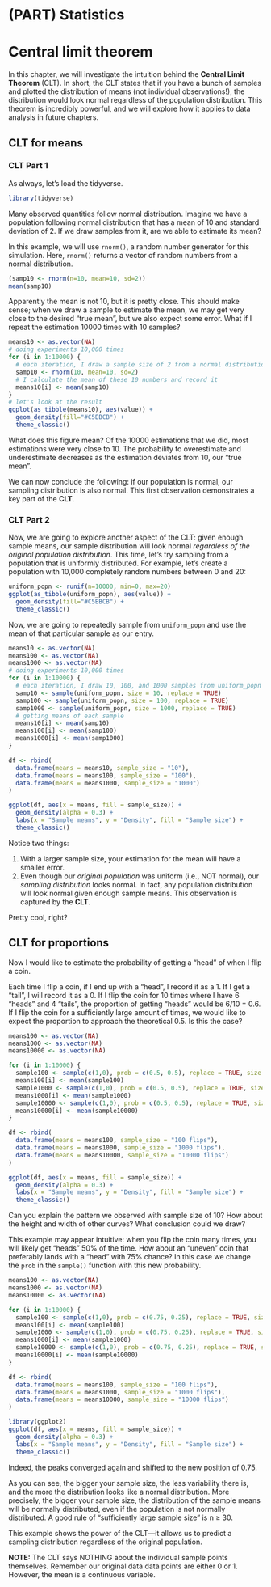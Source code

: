 # (PART) Statistics {-}

# Central limit theorem

In this chapter, we will investigate the intuition behind the **Central Limit Theorem** (CLT). In short, the CLT states that if you have a bunch of samples and plotted the distribution of means (not individual observations!), the distribution would look normal regardless of the population distribution. This theorem is incredibly powerful, and we will explore how it applies to data analysis in future chapters.

## CLT for means

### CLT Part 1

As always, let's load the tidyverse.

```r
library(tidyverse)
```

Many observed quantities follow normal distribution. Imagine we have a population following normal distribution that has a mean of 10 and standard deviation of 2. If we draw samples from it, are we able to estimate its mean?
  
In this example, we will use `rnorm()`, a random number generator for this simulation. Here, `rnorm()` returns a vector of random numbers from a normal distribution.

```r
(samp10 <- rnorm(n=10, mean=10, sd=2))
mean(samp10)
```

Apparently the mean is not 10, but it is pretty close. This should make sense; when we draw a sample to estimate the mean, we may get very close to the desired "true mean", but we also expect some error. What if I repeat the estimation 10000 times with 10 samples?

```r
means10 <- as.vector(NA)
# doing experiments 10,000 times
for (i in 1:10000) {
  # each iteration, I draw a sample size of 2 from a normal distribution
  samp10 <- rnorm(10, mean=10, sd=2)
  # I calculate the mean of these 10 numbers and record it
  means10[i] <- mean(samp10)  
}
# let's look at the result
ggplot(as_tibble(means10), aes(value)) +
  geom_density(fill="#C5EBCB") +
  theme_classic()
```

What does this figure mean? Of the 10000 estimations that we did, most estimations were very close to 10. The probability to overestimate and underestimate decreases as the estimation deviates from 10, our "true mean".

We can now conclude the following: if our population is normal, our sampling distribution is also normal. This first observation demonstrates a key part of the **CLT**.


### CLT Part 2

Now, we are going to explore another aspect of the CLT: given enough sample means, our sample distribution will look normal *regardless of the original population distribution*. This time, let's try sampling from a population that is uniformly distributed. For example, let's create a population with 10,000 completely random numbers between 0 and 20:

```r
uniform_popn <- runif(n=10000, min=0, max=20)
ggplot(as_tibble(uniform_popn), aes(value)) +
  geom_density(fill="#C5EBCB") +
  theme_classic()
```

Now, we are going to repeatedly sample from `uniform_popn` and use the mean of that particular sample as our entry.

```r
means10 <- as.vector(NA)
means100 <- as.vector(NA)
means1000 <- as.vector(NA)
# doing experiments 10,000 times
for (i in 1:10000) {
  # each iteration, I draw 10, 100, and 1000 samples from uniform_popn
  samp10 <- sample(uniform_popn, size = 10, replace = TRUE)
  samp100 <- sample(uniform_popn, size = 100, replace = TRUE)
  samp1000 <- sample(uniform_popn, size = 1000, replace = TRUE)
  # getting means of each sample
  means10[i] <- mean(samp10)
  means100[i] <- mean(samp100)
  means1000[i] <- mean(samp1000)
}

df <- rbind(
  data.frame(means = means10, sample_size = "10"),
  data.frame(means = means100, sample_size = "100"),
  data.frame(means = means1000, sample_size = "1000")
)

ggplot(df, aes(x = means, fill = sample_size)) + 
  geom_density(alpha = 0.3) +
  labs(x = "Sample means", y = "Density", fill = "Sample size") +
  theme_classic()
```

Notice two things:

1. With a larger sample size, your estimation for the mean will have a smaller error.
2. Even though our *original population* was uniform (i.e., NOT normal), our *sampling distribution* looks normal. In fact, any population distribution will look normal given enough sample means. This observation is captured by the **CLT**.

Pretty cool, right?


## CLT for proportions

Now I would like to estimate the probability of getting a "head" of when I flip a coin.

Each time I flip a coin, if I end up with a "head", I record it as a 1. If I get a "tail", I will record it as a 0. If I flip the coin for 10 times where I have 6 "heads" and 4 "tails", the proportion of getting "heads" would be 6/10 = 0.6. If I flip the coin for a sufficiently large amount of times, we would like to expect the proportion to approach the theoretical 0.5. Is this the case?

```r
means100 <- as.vector(NA)
means1000 <- as.vector(NA)
means10000 <- as.vector(NA)

for (i in 1:10000) {
  sample100 <- sample(c(1,0), prob = c(0.5, 0.5), replace = TRUE, size = 100)
  means100[i] <- mean(sample100)
  sample1000 <- sample(c(1,0), prob = c(0.5, 0.5), replace = TRUE, size = 1000)
  means1000[i] <- mean(sample1000)
  sample10000 <- sample(c(1,0), prob = c(0.5, 0.5), replace = TRUE, size = 10000)
  means10000[i] <- mean(sample10000)
}

df <- rbind(
  data.frame(means = means100, sample_size = "100 flips"),
  data.frame(means = means1000, sample_size = "1000 flips"),
  data.frame(means = means10000, sample_size = "10000 flips")
)

ggplot(df, aes(x = means, fill = sample_size)) + 
  geom_density(alpha = 0.3) +
  labs(x = "Sample means", y = "Density", fill = "Sample size") +
  theme_classic()
```

Can you explain the pattern we observed with sample size of 10? How about the height and width of other curves? What conclusion could we draw?

This example may appear intuitive: when you flip the coin many times, you will likely get "heads" 50% of the time. How about an "uneven" coin that preferably lands with a "head" with 75% chance? In this case we change the `prob` in the `sample()` function with this new probability.

```r
means100 <- as.vector(NA)
means1000 <- as.vector(NA)
means10000 <- as.vector(NA)

for (i in 1:10000) {
  sample100 <- sample(c(1,0), prob = c(0.75, 0.25), replace = TRUE, size = 100)
  means100[i] <- mean(sample100)
  sample1000 <- sample(c(1,0), prob = c(0.75, 0.25), replace = TRUE, size = 1000)
  means1000[i] <- mean(sample1000)
  sample10000 <- sample(c(1,0), prob = c(0.75, 0.25), replace = TRUE, size = 10000)
  means10000[i] <- mean(sample10000)
}

df <- rbind(
  data.frame(means = means100, sample_size = "100 flips"),
  data.frame(means = means1000, sample_size = "1000 flips"),
  data.frame(means = means10000, sample_size = "10000 flips")
)

library(ggplot2)
ggplot(df, aes(x = means, fill = sample_size)) + 
  geom_density(alpha = 0.3) +
  labs(x = "Sample means", y = "Density", fill = "Sample size") +
  theme_classic()
```

Indeed, the peaks converged again and shifted to the new position of 0.75.

As you can see, the bigger your sample size, the less variability there is, and the more the distribution looks like a normal distribution. More precisely, the bigger your sample size, the distribution of the sample means will be normally distributed, even if the population is not normally distributed. A good rule of "sufficiently large sample size" is n ≥ 30.

This example shows the power of the CLT---it allows us to predict a sampling distribution regardless of the original population.

**NOTE:** The CLT says NOTHING about the individual sample points themselves. Remember our original data data points are either 0 or 1. However, the mean is a continuous variable.
